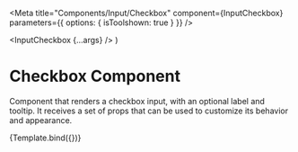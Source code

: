 
<Meta
  title="Components/Input/Checkbox"
  component={InputCheckbox}
  parameters={{ options: { isToolshown: true } }}
/>

  <InputCheckbox {...args} />
)

# Checkbox Component
Component that renders a checkbox input, with an optional label and tooltip. It receives a set of props that can be used to customize its behavior and appearance.

<Canvas sourceState="shown" withSource="open">
  <Story name="Example"
         args={{
           label: 'Use An Option',
           labelPosition: 'right',
           size: 'medium',
           activeColor: '#025eaa',
           activeCheckColor: '#fff',
           tooltip: 'This is a tooltip',
         }}
  >
    {Template.bind({})}
  </Story>
</Canvas>

<ArgsTable story="Example"/>
